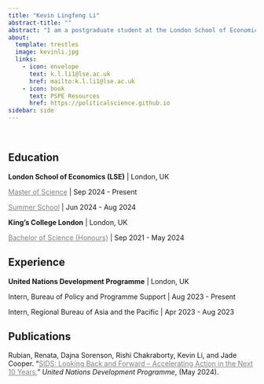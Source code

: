 ```yaml
---
title: "Kevin Lingfeng Li"
abstract-title: ""
abstract: "I am a postgraduate student at the London School of Economics, interested in applied econometrics, political economy, and development economics. I am an intern at the United Nations Development Programme."
about:
  template: trestles
  image: kevinli.jpg
  links:
    - icon: envelope
      text: k.l.li1@lse.ac.uk
      href: mailto:k.l.li1@lse.ac.uk
    - icon: book
      text: PSPE Resources
      href: https://politicalscience.github.io
sidebar: side
---
```


<br />

## Education

**London School of Economics (LSE)** \| London, UK

[Master of Science](lse.qmd){style="color:gray;"} \| Sep 2024 - Present

[Summer School](summer.qmd){style="color: gray;"} \| Jun 2024 - Aug 2024

**King's College London** \| London, UK

[Bachelor of Science (Honours)](kcl.qmd){style="color: gray;"} \| Sep 2021 - May 2024

## Experience

**United Nations Development Programme** \| London, UK

Intern, Bureau of Policy and Programme Support \| Aug 2023 - Present

Intern, Regional Bureau of Asia and the Pacific \| Apr 2023 - Aug 2023

## Publications

Rubian, Renata, Dajna Sorenson, Rishi Chakraborty, Kevin Li, and Jade Cooper. “[SIDS: Looking Back and Forward – Accelerating Action in the Next 10 Years.](https://www.undp.org/publications/sids-looking-back-and-forward){style="color: gray;"}” *United Nations Development Programme*, (May 2024).
